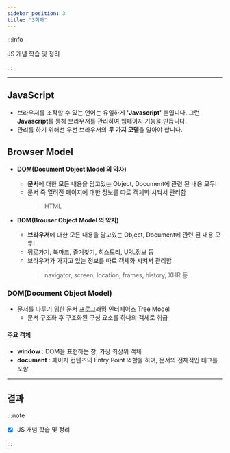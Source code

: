 ```yaml
---
sidebar_position: 3
title: "3회차"
---
```


:::info

JS 개념 학습 및 정리

:::

---

## JavaScript

- 브라우저를 조작할 수 있는 언어는 유일하게 **'Javascript'** 뿐입니다. 그런 **Javascript**를 통해 브라우저를 관리하여 웹페이지 기능을 만듭니다.
- 관리를 하기 위해선 우선 브라우저의 **두 가지 모델**을 알아야 합니다.

## Browser Model

- **DOM(Document Object Model 의 약자)**

  - **문서**에 대한 모든 내용을 담고있는 Object, Document에 관련 된 내용 모두!
  - 문서 즉 열려진 페이지에 대한 정보를 따로 객체화 시켜서 관리함
    > HTML

- **BOM(Brouser Object Model 의 약자)**
  - **브라우저**에 대한 모든 내용을 담고있는 Object, Document에 관련 된 내용 모두!
  - 뒤로가기, 북마크, 즐겨찾기, 히스토리, URL정보 등
  - 브라우저가 가지고 있는 정보를 따로 객체화 시켜서 관리함
    > navigator, screen, location, frames, history, XHR 등

### DOM(Document Object Model)

- 문서를 다루기 위한 문서 프로그래밍 인터페이스 Tree Model
  - 문서 구조화 후 구조화된 구성 요소를 하나의 객체로 취급

#### 주요 객체

- **window** : DOM을 표현하는 창, 가장 최상위 객체
- **document** : 페이지 컨텐츠의 Entry Point 역할을 하며, 문서의 전체적인 태그를 포함

<!-- ```jsx live
function Clock(props) {
  const [date, setDate] = useState(new Date());
  useEffect(() => {
    const timerID = setInterval(() => tick(), 1000);

    return function cleanup() {
      clearInterval(timerID);
    };
  });

  function tick() {
    setDate(new Date());
  }

  return (
    <div>
      <h2>It is {date.toLocaleTimeString()}.</h2>
    </div>
  );
}
``` -->

---

## 결과

:::note

- [x] JS 개념 학습 및 정리

:::
